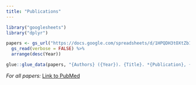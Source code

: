 ```yaml
---
title: "Publications"
---
```


```r
library("googlesheets")
library("dplyr")
```

```r
papers <- gs_url("https://docs.google.com/spreadsheets/d/1HPQDH3tOXtZb1DV--8wR9CKAzUz5aywWc2vM3OQ5SrU/edit#gid=0", verbose = FALSE) %>%
  gs_read(verbose = FALSE) %>%
  arrange(desc(Year))

glue::glue_data(papers, "{Authors} ({Year}). {Title}. *{Publication}, {Volume}*({Number}), {Pages}. <br><br>")
```

*For all papers:*
 [Link to PubMed](https://www.ncbi.nlm.nih.gov/pubmed/?term=D%27Agostino+McGowan+or+Lucy+Mcgowan)